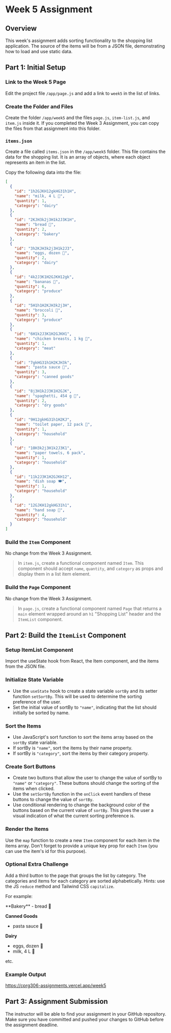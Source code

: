 # Week 5 Assignment

## Overview

This week's assignment adds sorting functionality to the shopping list application. The source of the items will be from a JSON file, demonstrating how to load and use static data.


## Part 1: Initial Setup

<Steps>

### Link to the Week 5 Page

Edit the project file `/app/page.js` and add a link to `week5` in the list of links.

### Create the Folder and Files

Create the folder `/app/week5` and the files `page.js`, `item-list.js`, and `item.js` inside it. If you completed the Week 3 Assignment, you can copy the files from that assignment into this folder.

### `items.json`

Create a file called `items.json` in the `/app/week5` folder. This file contains the data for the shopping list. It is an array of objects, where each object represents an item in the list.

Copy the following data into the file:

```json copy
[
  {
    "id": "1h2GJKH12gkHG31h1H",
    "name": "milk, 4 L 🥛",
    "quantity": 1,
    "category": "dairy"
  },
  {
    "id": "2KJH3k2j3H1k2J3K1H",
    "name": "bread 🍞",
    "quantity": 2,
    "category": "bakery"
  },
  {
    "id": "3h2KJH3k2j3H1k2J3",
    "name": "eggs, dozen 🥚",
    "quantity": 2,
    "category": "dairy"
  },
  {
    "id": "4k2J3K1H2GJKH12gk",
    "name": "bananas 🍌",
    "quantity": 6,
    "category": "produce"
  },
  {
    "id": "5H1h1H2KJH3k2j3H",
    "name": "broccoli 🥦",
    "quantity": 3,
    "category": "produce"
  },
  {
    "id": "6H1k2J3K1H2GJKH1",
    "name": "chicken breasts, 1 kg 🍗",
    "quantity": 1,
    "category": "meat"
  },
  {
    "id": "7gkHG31h1H2KJH3k",
    "name": "pasta sauce 🍝",
    "quantity": 3,
    "category": "canned goods"
  },
  {
    "id": "8j3H1k2J3K1H2GJK",
    "name": "spaghetti, 454 g 🍝",
    "quantity": 2,
    "category": "dry goods"
  },
  {
    "id": "9H12gkHG31h1H2KJ",
    "name": "toilet paper, 12 pack 🧻",
    "quantity": 1,
    "category": "household"
  },
  {
    "id": "10H3k2j3H1k2J3K1",
    "name": "paper towels, 6 pack",
    "quantity": 1,
    "category": "household"
  },
  {
    "id": "11k2J3K1H2GJKH12",
    "name": "dish soap 🍽️",
    "quantity": 1,
    "category": "household"
  },
  {
    "id": "12GJKH12gkHG31h1",
    "name": "hand soap 🧼",
    "quantity": 4,
    "category": "household"
  }
]
```

### Build the `Item` Component

No change from the Week 3 Assignment.

> In `item.js`, create a functional component named `Item`. This component should accept `name`, `quantity`, and `category` as props and display them in a list item element.

### Build the `Page` Component

No change from the Week 3 Assignment.

> In `page.js`, create a functional component named `Page` that returns a `main` element wrapped around an `h1` "Shopping List" header and the `ItemList` component.

</Steps>

## Part 2: Build the `ItemList` Component

<Steps>

### Setup ItemList Component

Import the useState hook from React, the Item component, and the items from the JSON file.

### Initialize State Variable

- Use the `useState` hook to create a state variable `sortBy` and its setter function `setSortBy`. This will be used to determine the sorting preference of the user.
- Set the initial value of sortBy to `"name"`, indicating that the list should initially be sorted by name.

### Sort the Items

- Use JavaScript's sort function to sort the items array based on the `sortBy` state variable.
- If sortBy is `"name"`, sort the items by their name property.
- If sortBy is `"category"`, sort the items by their category property.

### Create Sort Buttons

- Create two buttons that allow the user to change the value of sortBy to `"name"` or `"category"`. These buttons should change the sorting of the items when clicked.
- Use the `setSortBy` function in the `onClick` event handlers of these buttons to change the value of `sortBy`.
- Use conditional rendering to change the background color of the buttons based on the current value of `sortBy`. This gives the user a visual indication of what the current sorting preference is.

### Render the Items

Use the `map` function to create a new `Item` component for each item in the items array. Don't forget to provide a unique key prop for each `Item` (you can use the item's id for this purpose).

</Steps>

### Optional Extra Challenge

Add a third button to the page that groups the list by category. The categories and items for each category are sorted alphabetically. Hints: use the JS `reduce` method and Tailwind CSS `capitalize`.

For example:

<div className="border p-3">
**Bakery**
- bread 🍞

**Canned Goods**

- pasta sauce 🍝

**Dairy**

- eggs, dozen 🥚
- milk, 4 L 🥛

etc.

</div>

### Example Output

https://cprg306-assignments.vercel.app/week5

## Part 3: Assignment Submission

The instructor will be able to find your assignment in your GitHub repository. Make sure you have committed and pushed your changes to GitHub before the assignment deadline.


<AssignmentChecker week="5" />

